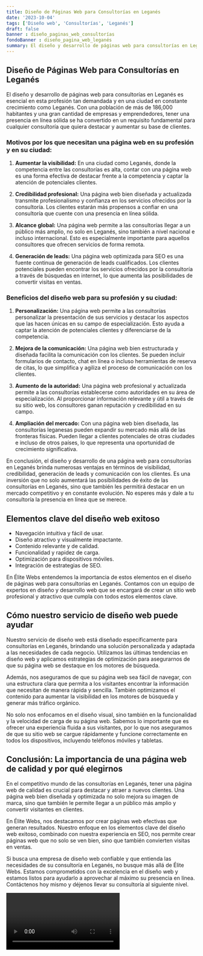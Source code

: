 ```yaml
---
title: Diseño de Páginas Web para Consultorías en Leganés
date: '2023-10-04'
tags: ['Diseño web', 'Consultorías', 'Leganés']
draft: false
banner : diseño_paginas_web_consultorías
fondoBanner : diseño_pagina_web_leganés
summary: El diseño y desarrollo de páginas web para consultorías en Leganés es esencial en esta profesión tan demandada y en una ciudad en constante crecimiento como Leganés. Con una población de más de 186,000 habitantes y una gran cantidad de empresas y emprendedores, tener una presencia en línea sólida se ha convertido en un requisito fundamental para cualquier consultoría que quiera destacar y aumentar su base de clientes.
---
```


## Diseño de Páginas Web para Consultorías en Leganés

El diseño y desarrollo de páginas web para consultorías en Leganés es esencial en esta profesión tan demandada y en una ciudad en constante crecimiento como Leganés. Con una población de más de 186,000 habitantes y una gran cantidad de empresas y emprendedores, tener una presencia en línea sólida se ha convertido en un requisito fundamental para cualquier consultoría que quiera destacar y aumentar su base de clientes.

### Motivos por los que necesitan una página web en su profesión y en su ciudad:

1. **Aumentar la visibilidad:** En una ciudad como Leganés, donde la competencia entre las consultorías es alta, contar con una página web es una forma efectiva de destacar frente a la competencia y captar la atención de potenciales clientes.

2. **Credibilidad profesional:** Una página web bien diseñada y actualizada transmite profesionalismo y confianza en los servicios ofrecidos por la consultoría. Los clientes estarán más propensos a confiar en una consultoría que cuente con una presencia en línea sólida.

3. **Alcance global:** Una página web permite a las consultorías llegar a un público más amplio, no solo en Leganés, sino también a nivel nacional e incluso internacional. Esto es especialmente importante para aquellos consultores que ofrecen servicios de forma remota.

4. **Generación de leads:** Una página web optimizada para SEO es una fuente continua de generación de leads cualificados. Los clientes potenciales pueden encontrar los servicios ofrecidos por la consultoría a través de búsquedas en internet, lo que aumenta las posibilidades de convertir visitas en ventas.

### Beneficios del diseño web para su profesión y su ciudad:

1. **Personalización:** Una página web permite a las consultorías personalizar la presentación de sus servicios y destacar los aspectos que las hacen únicas en su campo de especialización. Esto ayuda a captar la atención de potenciales clientes y diferenciarse de la competencia.

2. **Mejora de la comunicación:** Una página web bien estructurada y diseñada facilita la comunicación con los clientes. Se pueden incluir formularios de contacto, chat en línea o incluso herramientas de reserva de citas, lo que simplifica y agiliza el proceso de comunicación con los clientes.

3. **Aumento de la autoridad:** Una página web profesional y actualizada permite a las consultorías establecerse como autoridades en su área de especialización. Al proporcionar información relevante y útil a través de su sitio web, los consultores ganan reputación y credibilidad en su campo.

4. **Ampliación del mercado:** Con una página web bien diseñada, las consultorías leganesas pueden expandir su mercado más allá de las fronteras físicas. Pueden llegar a clientes potenciales de otras ciudades e incluso de otros países, lo que representa una oportunidad de crecimiento significativa.

En conclusión, el diseño y desarrollo de una página web para consultorías en Leganés brinda numerosas ventajas en términos de visibilidad, credibilidad, generación de leads y comunicación con los clientes. Es una inversión que no solo aumentará las posibilidades de éxito de las consultorías en Leganés, sino que también les permitirá destacar en un mercado competitivo y en constante evolución. No esperes más y dale a tu consultoría la presencia en línea que se merece.

<GifSeo />

<Cta />

## Elementos clave del diseño web exitoso

- Navegación intuitiva y fácil de usar.
- Diseño atractivo y visualmente impactante.
- Contenido relevante y de calidad.
- Funcionalidad y rapidez de carga.
- Optimización para dispositivos móviles.
- Integración de estrategias de SEO.

En Élite Webs entendemos la importancia de estos elementos en el diseño de páginas web para consultorías en Leganés. Contamos con un equipo de expertos en diseño y desarrollo web que se encargará de crear un sitio web profesional y atractivo que cumpla con todos estos elementos clave.

## Cómo nuestro servicio de diseño web puede ayudar

Nuestro servicio de diseño web está diseñado específicamente para consultorías en Leganés, brindando una solución personalizada y adaptada a las necesidades de cada negocio. Utilizamos las últimas tendencias en diseño web y aplicamos estrategias de optimización para asegurarnos de que su página web se destaque en los motores de búsqueda.

Además, nos aseguramos de que su página web sea fácil de navegar, con una estructura clara que permita a los visitantes encontrar la información que necesitan de manera rápida y sencilla. También optimizamos el contenido para aumentar la visibilidad en los motores de búsqueda y generar más tráfico orgánico.

No solo nos enfocamos en el diseño visual, sino también en la funcionalidad y la velocidad de carga de su página web. Sabemos lo importante que es ofrecer una experiencia fluida a sus visitantes, por lo que nos aseguramos de que su sitio web se cargue rápidamente y funcione correctamente en todos los dispositivos, incluyendo teléfonos móviles y tabletas.

## Conclusión: La importancia de una página web de calidad y por qué elegirnos

En el competitivo mundo de las consultorías en Leganés, tener una página web de calidad es crucial para destacar y atraer a nuevos clientes. Una página web bien diseñada y optimizada no solo mejora su imagen de marca, sino que también le permite llegar a un público más amplio y convertir visitantes en clientes.

En Élite Webs, nos destacamos por crear páginas web efectivas que generan resultados. Nuestro enfoque en los elementos clave del diseño web exitoso, combinado con nuestra experiencia en SEO, nos permite crear páginas web que no solo se ven bien, sino que también convierten visitas en ventas.

Si busca una empresa de diseño web confiable y que entienda las necesidades de su consultoría en Leganés, no busque más allá de Élite Webs. Estamos comprometidos con la excelencia en el diseño web y estamos listos para ayudarlo a aprovechar al máximo su presencia en línea. Contáctenos hoy mismo y déjenos llevar su consultoría al siguiente nivel.

<Video />

<CtaBot job='Consultorías' city='Leganés'/>

<Gmaps query='Leganés+españa+maps' />